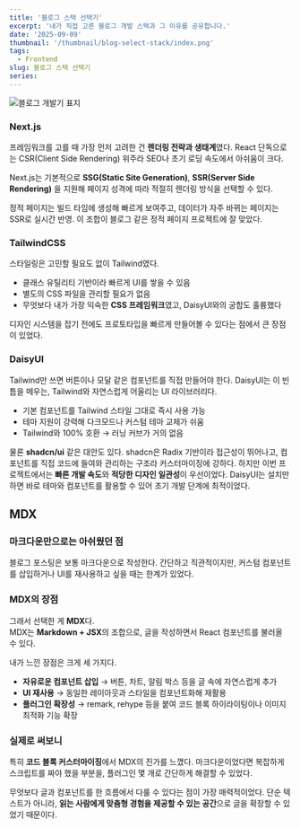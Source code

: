 ```yaml
---
title: '블로그 스택 선택기'
excerpt: '내가 직접 고른 블로그 개발 스택과 그 이유를 공유합니다.'
date: '2025-09-09'
thumbnail: '/thumbnail/blog-select-stack/index.png'
tags:
  - Frontend
slug: 블로그 스택 선택기
series:
---
```


![블로그 개발기 표지](/thumbnail/blog-select-stack/index.png)

### Next.js

프레임워크를 고를 때 가장 먼저 고려한 건 **렌더링 전략과 생태계**였다. React 단독으로는 CSR(Client Side Rendering) 위주라 SEO나 초기 로딩 속도에서 아쉬움이 크다.

Next.js는 기본적으로 **SSG(Static Site Generation)**, **SSR(Server Side Rendering)** 을 지원해 페이지 성격에 따라 적절히 렌더링 방식을 선택할 수 있다.

정적 페이지는 빌드 타임에 생성해 빠르게 보여주고, 데이터가 자주 바뀌는 페이지는 SSR로 실시간 반영. 이 조합이 블로그 같은 정적 페이지 프로젝트에 잘 맞았다.

### TailwindCSS

스타일링은 고민할 필요도 없이 Tailwind였다.

- 클래스 유틸리티 기반이라 빠르게 UI를 쌓을 수 있음
- 별도의 CSS 파일을 관리할 필요가 없음
- 무엇보다 내가 가장 익숙한 **CSS 프레임워크**였고, DaisyUI와의 궁합도 훌륭했다

디자인 시스템을 잡기 전에도 프로토타입을 빠르게 만들어볼 수 있다는 점에서 큰 장점이 있었다.

### DaisyUI

Tailwind만 쓰면 버튼이나 모달 같은 컴포넌트를 직접 만들어야 한다. DaisyUI는 이 빈틈을 메우는, Tailwind와 자연스럽게 어울리는 UI 라이브러리다.

- 기본 컴포넌트를 Tailwind 스타일 그대로 즉시 사용 가능
- 테마 지원이 강력해 다크모드나 커스텀 테마 교체가 쉬움
- Tailwind와 100% 호환 → 러닝 커브가 거의 없음

물론 **shadcn/ui** 같은 대안도 있다. shadcn은 Radix 기반이라 접근성이 뛰어나고, 컴포넌트를 직접 코드에 들여와 관리하는 구조라 커스터마이징에 강하다. 하지만 이번 프로젝트에서는 **빠른 개발 속도**와 **적당한 디자인 일관성**이 우선이었다. DaisyUI는 설치만 하면 바로 테마와 컴포넌트를 활용할 수 있어 초기 개발 단계에 최적이었다.

## MDX

### 마크다운만으로는 아쉬웠던 점

블로그 포스팅은 보통 마크다운으로 작성한다. 간단하고 직관적이지만, 커스텀 컴포넌트를 삽입하거나 UI를 재사용하고 싶을 때는 한계가 있었다.

### MDX의 장점

그래서 선택한 게 **MDX**다.  
MDX는 **Markdown + JSX**의 조합으로, 글을 작성하면서 React 컴포넌트를 불러올 수 있다.

내가 느낀 장점은 크게 세 가지다.

- **자유로운 컴포넌트 삽입** → 버튼, 차트, 알림 박스 등을 글 속에 자연스럽게 추가
- **UI 재사용** → 동일한 레이아웃과 스타일을 컴포넌트화해 재활용
- **플러그인 확장성** → remark, rehype 등을 붙여 코드 블록 하이라이팅이나 이미지 최적화 기능 확장

### 실제로 써보니

특히 **코드 블록 커스터마이징**에서 MDX의 진가를 느꼈다. 마크다운이었다면 복잡하게 스크립트를 짜야 했을 부분을, 플러그인 몇 개로 간단하게 해결할 수 있었다.

무엇보다 글과 컴포넌트를 한 흐름에서 다룰 수 있다는 점이 가장 매력적이었다. 단순 텍스트가 아니라, **읽는 사람에게 맞춤형 경험을 제공할 수 있는 공간**으로 글을 확장할 수 있었기 때문이다.
